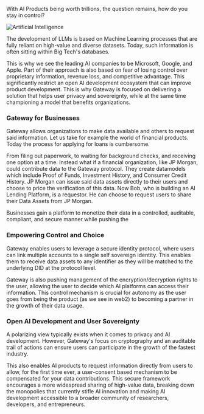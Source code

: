 With AI Products being worth trillions, the question remains, how do you stay in control?

![Artificial Intelligence](/assets/usecases/artificial-intelligence.png)

The development of LLMs is based on Machine Learning processes that are fully reliant on high-value and diverse datasets. Today, such information is often sitting within Big Tech's databases.

This is why we see the leading AI companies to be Microsoft, Google, and Apple. Part of their approach is also based on fear of losing control over proprietary information, revenue loss, and competitive advantage. This significantly restrict an open AI development ecosystem that can improve product development. This is why Gateway is focused on delivering a solution that helps user privacy and sovereignty, while at the same time championing a model that benefits organizations.

### Gateway for Businesses

Gateway allows organizations to make data available and others to request said information. Let us take for example the world of financial products. Today the process for applying for loans is cumbersome.

From filing out paperwork, to waiting for background checks, and receiving one option at a time. Instead what if a financial organization, like JP Morgan, could contribute data to the Gateway protocol. They create datamodels which include Proof of Funds, Investment History, and Consumer Credit History. JP Morgan can issue said data assets directly to their users and choose to price the verification of this data. Now Bob, who is building an AI Lending Platform, is a requestor. He can choose to request users to share their Data Assets from JP Morgan.

Businesses gain a platform to monetize their data in a controlled, auditable, compliant, and secure manner while pushing the

### Empowering Control and Choice

Gateway enables users to leverage a secure identity protocol, where users can link multiple accounts to a single self sovereign identity. This enables them to receive data assets to any identifier as they will be matched to the underlying DID at the protocol level.

Gateway is also pushing management of the encryption/decryption rights to the user, allowing the user to decide which AI platforms can access their information. This control mechanism is crucial for autonomy as the user goes from being the product (as we see in web2) to becoming a partner in the growth of their data usage.

### Open AI Development and User Sovereignty

A polarizing view typically exists when it comes to privacy and AI development. However, Gateway's focus on cryptography and an auditable trail of actions can ensure users can participate in the growth of the fastest industry.

This also enables AI products to request information directly from users to allow, for the first time ever, a user-consent based mechanism to be compensated for your data contributions. This secure framework encourages a more widespread sharing of high-value data, breaking down the monopolies that currently stifle AI innovation and making AI development accessible to a broader community of researchers, developers, and entrepreneurs.
